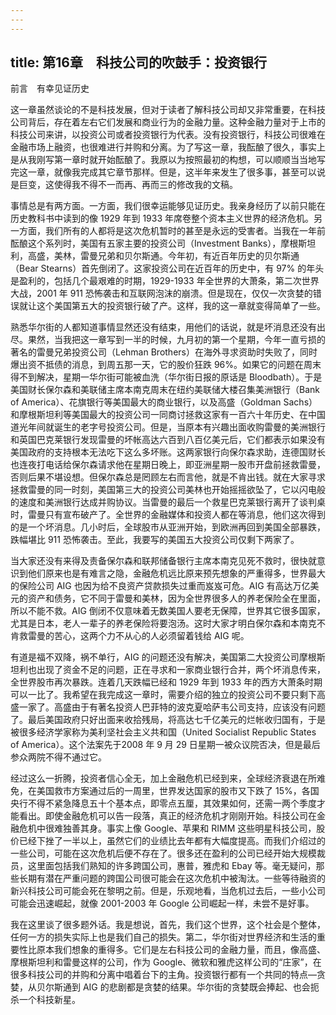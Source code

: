 ```yaml
---
---
---
```

title: 第16章　科技公司的吹鼓手：投资银行
---







前言　有幸见证历史

这一章虽然谈论的不是科技发展，但对于读者了解科技公司却又非常重要，在科技公司背后，存在着左右它们发展和商业行为的金融力量。这种金融力量对于上市的科技公司来讲，以投资公司或者投资银行为代表。没有投资银行，科技公司很难在金融市场上融资，也很难进行并购和分离。为了写这一章，我酝酿了很久，事实上是从我刚写第一章时就开始酝酿了。我原以为按照最初的构想，可以顺顺当当地写完这一章，就像我完成其它章节那样。但是，这半年来发生了很多事，甚至可以说是巨变，这使得我不得不一而再、再而三的修改我的文稿。

事情总是有两方面。一方面，我们很幸运能够见证历史。我亲身经历了以前只能在历史教科书中读到的像 1929 年到 1933 年席卷整个资本主义世界的经济危机。另一方面，我们所有的人都将是这次危机暂时的甚至是永远的受害者。当我在一年前酝酿这个系列时，美国有五家主要的投资公司（Investment Banks），摩根斯坦利，高盛，美林，雷曼兄弟和贝尔斯通。今年初，有近百年历史的贝尔斯通（Bear Stearns）首先倒闭了。这家投资公司在近百年的历史中，有 97% 的年头是盈利的，包括几个最艰难的时期，1929-1933 年全世界的大萧条，第二次世界大战，2001 年 911 恐怖袭击和互联网泡沫的崩溃。但是现在，仅仅一次贪婪的错误就让这个美国第五大的投资银行破了产。这样，我的这一章就变得简单了一些。

熟悉华尔街的人都知道事情显然还没有结束，用他们的话说，就是坏消息还没有出尽。果然，当我把这一章写到一半的时候，九月初的第一个星期，今年一直亏损的著名的雷曼兄弟投资公司（Lehman Brothers）在海外寻求资助时失败了，同时爆出资不抵债的消息，到周五那一天，它的股价狂跌 96%。如果它的问题在周末得不到解决，星期一华尔街可能被血洗（华尔街日报的原话是 Bloodbath）。于是美国财长保尔森和美联储主席本南克周末在纽约美联储大楼召集美洲银行（Bank of America）、花旗银行等美国最大的商业银行，以及高盛（Goldman Sachs）和摩根斯坦利等美国最大的投资公司一同商讨拯救这家有一百六十年历史、在中国道光年间就诞生的老字号投资公司。但是，当原本有兴趣出面收购雷曼的美洲银行和英国巴克莱银行发现雷曼的坏帐高达六百到八百亿美元后，它们都表示如果没有美国政府的支持根本无法吃下这么多坏账。这两家银行向保尔森求助，连德国财长也连夜打电话给保尔森请求他在星期日晚上，即亚洲星期一股市开盘前拯救雷曼，否则后果不堪设想。但保尔森总是罔顾左右而言他，就是不肯出钱。就在大家寻求拯救雷曼的同一时刻，美国第三大的投资公司美林也开始摇摇欲坠了，它以闪电般的速度和美洲银行达成并购协议。当雷曼的最后一个救星巴克莱银行离开了谈判桌时，雷曼只有宣布破产了。全世界的金融媒体和投资人都在等消息，他们这次得到的是一个坏消息。几小时后，全球股市从亚洲开始，到欧洲再回到美国全部暴跌，跌幅堪比 911 恐怖袭击。至此，我要写的美国五大投资公司仅剩下两家了。

当大家还没有来得及责备保尔森和联邦储备银行主席本南克见死不救时，很快就意识到他们原来也是有难言之隐，金融危机远比原来预先想象的严重得多，世界最大的保险公司 AIG 也因为给不良资产贷款损失过重而岌岌可危。AIG 有高达万亿美元的资产和债务，它不同于雷曼和美林，因为全世界很多人的养老保险全在里面，所以不能不救。AIG 倒闭不仅意味着无数美国人要老无保障，世界其它很多国家，尤其是日本，老人一辈子的养老保险将要泡汤。这时大家才明白保尔森和本南克不肯救雷曼的苦心，这两个力不从心的人必须留着钱给 AIG 呢。

有道是福不双降，祸不单行，AIG 的问题还没有解决，美国第二大投资公司摩根斯坦利也出现了资金不足的问题，正在寻求和一家商业银行合并，两个坏消息传来，全世界股市再次暴跌。连着几天跌幅已经和 1929 年到 1933 年的西方大萧条时期可以一比了。我希望在我完成这一章时，需要介绍的独立的投资公司不要只剩下高盛一家了。高盛由于有著名投资人巴菲特的波克夏哈萨韦公司支持，应该没有问题了。最后美国政府只好出面来收拾残局，将高达七千亿美元的烂帐收归国有，于是被很多经济学家称为美利坚社会主义共和国（United Socialist Republic States of America）。这个法案先于2008 年 9 月 29 日星期一被众议院否决，但是最后参众两院不得不通过它。

经过这么一折腾，投资者信心全无，加上金融危机已经到来，全球经济衰退在所难免，在美国救市方案通过后的一周里，世界发达国家的股市又下跌了 15%，各国央行不得不紧急降息五十个基本点，即零点五厘，其效果如何，还需一两个季度才能看出。即使金融危机可以告一段落，真正的经济危机才刚刚开始。科技公司在金融危机中很难独善其身。事实上像 Google、苹果和 RIMM 这些明星科技公司，股价已经下挫了一半以上，虽然它们的业绩比去年都有大幅度提高。而我们介绍过的一些公司，可能在这次危机后便不存在了。很多还在盈利的公司已经开始大规模裁员，这里面包括我们熟知的许多跨国公司，惠普，雅虎和 Ebay 等。毫无疑问，那些长期有潜在严重问题的跨国公司很可能会在这次危机中被淘汰。一些等待融资的新兴科技公司可能会死在黎明之前。但是，乐观地看，当危机过去后，一些小公司可能会迅速崛起，就像 2001-2003 年 Google 公司崛起一样，未尝不是好事。

我在这里谈了很多题外话。我是想说，首先，我们这个世界，这个社会是个整体，任何一方的损失实际上也是我们自己的损失。第二，华尔街对世界经济和生活的重要性比原本我们想象的重得多。它们是左右科技公司的金融力量，而且，像高盛、摩根斯坦利和雷曼这样的公司，作为 Google、微软和雅虎这样公司的“庄家”，在很多科技公司的并购和分离中唱着台下的主角。投资银行都有一个共同的特点—贪婪，从贝尔斯通到 AIG 的悲剧都是贪婪的结果。华尔街的贪婪既会捧起、也会扼杀一个科技新星。